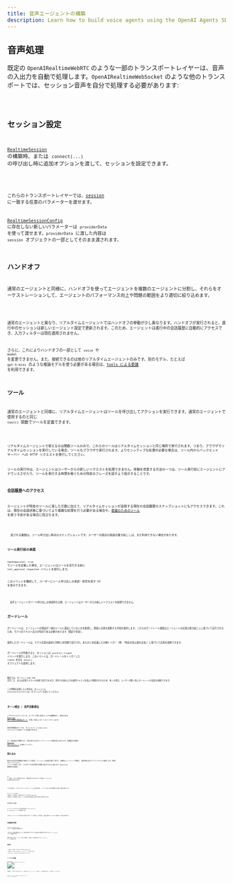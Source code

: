 ```yaml
---
title: 音声エージェントの構築
description: Learn how to build voice agents using the OpenAI Agents SDK, what features are available, how to architecture your application, and more.
---
```



## 音声処理

既定の `OpenAIRealtimeWebRTC` のような一部のトランスポートレイヤーは、音声の入出力を自動で処理します。`OpenAIRealtimeWebSocket` のような他のトランスポートでは、セッション音声を自分で処理する必要があります:

<Code lang="typescript" code={handleAudioExample} />

## セッション設定

[`RealtimeSession`](/openai-agents-js/openai/agents-realtime/classes/realtimesession/) の構築時、または `connect(...)` の呼び出し時に追加オプションを渡して、セッションを設定できます。

<Code lang="typescript" code={configureSessionExample} />

これらのトランスポートレイヤーでは、[session](https://platform.openai.com/docs/api-reference/realtime-client-events/session/update) に一致する任意のパラメーターを渡せます。

[RealtimeSessionConfig](/openai-agents-js/openai/agents-realtime/type-aliases/realtimesessionconfig/) に存在しない新しいパラメーターは `providerData` を使って渡せます。`providerData` に渡した内容は `session` オブジェクトの一部としてそのまま渡されます。

## ハンドオフ

通常のエージェントと同様に、ハンドオフを使ってエージェントを複数のエージェントに分割し、それらをオーケストレーションして、エージェントのパフォーマンス向上や問題の範囲をより適切に絞り込めます。

<Code lang="typescript" code={multiAgentsExample} />

通常のエージェントと異なり、リアルタイムエージェントではハンドオフの挙動が少し異なります。ハンドオフが実行されると、進行中のセッションは新しいエージェント設定で更新されます。このため、エージェントは進行中の会話履歴に自動的にアクセスでき、入力フィルターは現在適用されません。

さらに、これによりハンドオフの一部として `voice` や `model` を変更できません。また、接続できるのは他のリアルタイムエージェントのみです。別のモデル、たとえば `gpt-5-mini` のような推論モデルを使う必要がある場合は、[tools による委譲](#delegation-through-tools) を利用できます。

## ツール

通常のエージェントと同様に、リアルタイムエージェントはツールを呼び出してアクションを実行できます。通常のエージェントで使用するのと同じ `tool()` 関数でツールを定義できます。

<Code lang="typescript" code={defineToolExample} />

リアルタイムエージェントで使えるのは関数ツールのみで、これらのツールはリアルタイムセッションと同じ場所で実行されます。つまり、ブラウザでリアルタイムセッションを実行している場合、ツールもブラウザで実行されます。よりセンシティブな処理が必要な場合は、ツール内からバックエンド サーバー への HTTP リクエストを発行してください。

ツールの実行中は、エージェントはユーザーからの新しいリクエストを処理できません。体験を改善する方法の一つは、ツール実行前にエージェントにアナウンスさせたり、ツールを実行する時間を稼ぐための特定のフレーズを話すよう指示することです。

### 会話履歴へのアクセス

エージェントが特定のツールに渡した引数に加えて、リアルタイムセッションが追跡する現在の会話履歴のスナップショットにもアクセスできます。これは、現在の会話状態に基づいてより複雑な処理を行う必要がある場合や、[委譲のためのツール](#delegation-through-tools) を使う予定がある場合に役立ちます。

<Code lang="typescript" code={toolHistoryExample} />

<Aside type="note">
  渡される履歴は、ツール呼び出し時点のスナップショットです。ユーザーの直近の発話の書き起こしは、まだ利用できない場合があります。
</Aside>

### ツール実行前の承認

`needsApproval: true` でツールを定義した場合、エージェントはツールを実行する前に `tool_approval_requested` イベントを発行します。

このイベントを購読して、ユーザーにツール呼び出しの承認・拒否を促す UI を表示できます。

<Code lang="typescript" code={toolApprovalEventExample} />

<Aside type="note">
  音声エージェントがツール呼び出しの承認待ちの間、エージェントはユーザーからの新しいリクエストを処理できません。
</Aside>

## ガードレール

ガードレールは、エージェントの発話が一連のルールに違反していないかを監視し、即座に応答を遮断する手段を提供します。これらのガードレール検査はエージェントの応答の書き起こしに基づいて実行されるため、モデルのテキスト出力が有効である必要があります（既定で有効）。

提供したガードレールは、モデル応答の返却と同時に非同期で実行され、あらかじめ定義した分類トリガー（例:「特定の禁止語の言及」）に基づいて応答を遮断できます。

ガードレールが作動すると、セッションは `guardrail_tripped` イベントを発行します。このイベントは、ガードレールをトリガーした `itemId` を含む `details` オブジェクトも提供します。

<Code lang="typescript" code={guardrailsExample} />

既定では、ガードレールは 100 文字ごと、または応答テキストの末尾で実行されます。音声での読み上げは通常テキスト生成より時間がかかるため、多くの場合、ユーザーが聞く前にガードレールが違反を検知できます。

この挙動を変更したい場合は、セッションに `outputGuardrailSettings` オブジェクトを渡してください。

<Code lang="typescript" code={guardrailSettingsExample} />

## ターン検出 / 音声活動検出

リアルタイムセッションは、ユーザーが話し始めたことを自動検出し、組み込みの [Realtime API の音声活動検出モード](https://platform.openai.com/docs/guides/realtime-vad) を用いて新しいターンをトリガーします。

音声活動検出モードは、セッションに `turnDetection` オブジェクトを渡すことで変更できます。

<Code lang="typescript" code={turnDetectionExample} />

ターン検出設定を調整すると、不要な割り込みのキャリブレーションや無音対応に役立ちます。各種設定の詳細は [Realtime API ドキュメント](https://platform.openai.com/docs/guides/realtime-vad) を参照してください

## 割り込み

組み込みの音声活動検出を使用している場合、エージェントの発話に被せて話すと、自動的にエージェントが検知し、発話内容に基づいてコンテキストを更新します。同時に `audio_interrupted` イベントも発行します。これはすべての音声再生を即座に停止するために使えます（WebSocket 接続時のみ適用）。

<Code lang="typescript" code={audioInterruptedExample} />

UI に「停止」ボタンを提供するなど、手動の割り込みを行いたい場合は、`interrupt()` を手動で呼び出せます:

<Code lang="typescript" code={sessionInterruptExample} />

いずれの場合も、リアルタイムセッションはエージェントの生成を中断し、ユーザーに話した内容の把握を切り詰め、履歴を更新します。

エージェントに WebRTC で接続している場合は、音声出力もクリアされます。WebSocket を使用している場合は、再生キューにある音声の再生停止を自分で処理する必要があります。

## テキスト入力

エージェントにテキスト入力を送る場合は、`RealtimeSession` の `sendMessage` メソッドを使用します。

これは、エージェントとのやり取りを両方のモダリティで可能にしたい場合や、会話に追加のコンテキストを提供したい場合に便利です。

<Code lang="typescript" code={sendMessageExample} />

## 会話履歴の管理

`RealtimeSession` は `history` プロパティで会話履歴を自動管理します:

これを使って、顧客に履歴を表示したり、追加の処理を実行できます。会話の進行中は履歴が常に変化するため、`history_updated` イベントを購読できます。

履歴を変更したい場合（メッセージを完全に削除する、書き起こしを更新するなど）は、`updateHistory` メソッドを使用します。

<Code lang="typescript" code={updateHistoryExample} />

### 制限事項

1. 現時点では、関数ツールの呼び出しを後から更新・変更できません
2. 履歴のテキスト出力には、書き起こしとテキストモダリティの有効化が必要です
3. 割り込みによって切り詰められた応答には書き起こしがありません

## ツールによる委譲

![Delegation through tools](https://cdn.openai.com/API/docs/diagram-speech-to-speech-agent-tools.png)

会話履歴とツール呼び出しを組み合わせることで、会話を別のバックエンドエージェントに委譲して、より複雑な処理を実行し、その結果をユーザーに返せます。

<Code lang="typescript" code={delegationAgentExample} />

以下のコードは サーバー 上で実行されます。この例では Next.js の Server Actions を使用します。

<Code lang="typescript" code={serverAgentExample} />
